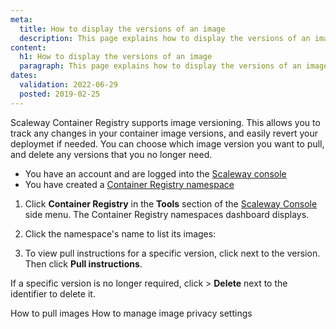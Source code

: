 ```yaml
---
meta:
  title: How to display the versions of an image
  description: This page explains how to display the versions of an image
content:
  h1: How to display the versions of an image
  paragraph: This page explains how to display the versions of an image
dates:
  validation: 2022-06-29
  posted: 2019-02-25
---
```


Scaleway Container Registry supports image versioning. This allows you to track any changes in your container image versions, and easily revert your deploymet if needed. You can choose which image version you want to pull, and delete any versions that you no longer need.

<Message type="requirement">

- You have an account and are logged into the [Scaleway console](https://console.scaleway.com) 
- You have created a [Container Registry namespace](/compute/container-registry/how-to/create-namespace)

</Message>

1. Click **Container Registry** in the **Tools** section of the [Scaleway Console](https://console.scaleway.com) side menu. The Container Registry namespaces dashboard displays.

    <Lightbox src="scaleway-registry_namespace_list.webp" /> 

2. Click the namespace's name to list its images:
 
    <Lightbox src="scaleway-registry_list_images.webp" />

3. To view pull instructions for a specific version, click <Icon name="more" /> next to the version. Then click **Pull instructions**.

<Message type="tip">

If a specific version is no longer required, click <Icon name="more" /> > **Delete** next to the identifier to delete it.

</Message>

<Navigation title="See Also">
  <PreviousButton to="/compute/container-registry/how-to/pull-images/">How to pull images</PreviousButton>
  <NextButton to="/compute/container-registry/how-to/manage-image-privacy-settings/">How to manage image privacy settings</NextButton>
</Navigation>
